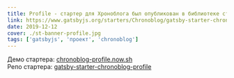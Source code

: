 ```yaml
---
title: Profile - стартер для Хроноблога был опубликован в библиотеке стартеров Gatsbyjs
link: https://www.gatsbyjs.org/starters/Chronoblog/gatsby-starter-chronoblog-profile/
date: 2019-12-12
cover: ./st-banner-profile.jpg
tags: ['gatsbyjs', 'проект', 'chronoblog']
---
```


Демо стартера: [chronoblog-profile.now.sh](https://chronoblog-profile.now.sh)  
Репо стартера: [gatsby-starter-chronoblog-profile](https://github.com/Chronoblog/gatsby-starter-chronoblog-profile)
